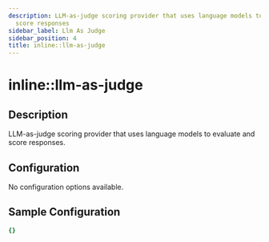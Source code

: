 ```yaml
---
description: LLM-as-judge scoring provider that uses language models to evaluate and
  score responses
sidebar_label: Llm As Judge
sidebar_position: 4
title: inline::llm-as-judge
---
```


# inline::llm-as-judge

## Description

LLM-as-judge scoring provider that uses language models to evaluate and score responses.

## Configuration

No configuration options available.

## Sample Configuration

```yaml
{}
```
